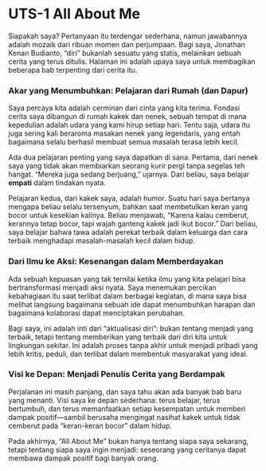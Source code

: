 # UTS-1 All About Me

Siapakah saya? Pertanyaan itu terdengar sederhana, namun jawabannya adalah mozaik dari ribuan momen dan perjumpaan. Bagi saya, Jonathan Kenan Budianto, "diri" bukanlah sesuatu yang statis, melainkan sebuah cerita yang terus ditulis. Halaman ini adalah upaya saya untuk membagikan beberapa bab terpenting dari cerita itu.

### Akar yang Menumbuhkan: Pelajaran dari Rumah (dan Dapur)

Saya percaya kita adalah cerminan dari cinta yang kita terima. Fondasi cerita saya dibangun di rumah kakek dan nenek, sebuah tempat di mana kepedulian adalah udara yang kami hirup setiap hari. Tentu saja, udara itu juga sering kali beraroma masakan nenek yang legendaris, yang entah bagaimana selalu berhasil membuat semua masalah terasa lebih kecil.

Ada dua pelajaran penting yang saya dapatkan di sana. Pertama, dari nenek saya yang tidak akan membiarkan seorang kurir pergi tanpa segelas teh hangat. "Mereka juga sedang berjuang," ujarnya. Dari beliau, saya belajar **empati** dalam tindakan nyata.

Pelajaran kedua, dari kakek saya, adalah humor. Suatu hari saya bertanya mengapa beliau selalu tersenyum, bahkan saat membetulkan keran yang bocor untuk kesekian kalinya. Beliau menjawab, "Karena kalau cemberut, kerannya tetap bocor, tapi wajah ganteng kakek jadi ikut bocor." Dari beliau, saya belajar bahwa tawa adalah perekat terbaik dalam keluarga dan cara terbaik menghadapi masalah-masalah kecil dalam hidup.

### Dari Ilmu ke Aksi: Kesenangan dalam Memberdayakan

Ada sebuah kepuasan yang tak ternilai ketika ilmu yang kita pelajari bisa bertransformasi menjadi aksi nyata. Saya menemukan percikan kebahagiaan itu saat terlibat dalam berbagai kegiatan, di mana saya bisa melihat langsung bagaimana sebuah ide dapat menumbuhkan harapan dan bagaimana kolaborasi dapat menciptakan perubahan.

Bagi saya, ini adalah inti dari "aktualisasi diri": bukan tentang menjadi yang terbaik, tetapi tentang memberikan yang terbaik dari diri kita untuk lingkungan sekitar. Ini adalah proses tanpa akhir untuk menjadi pribadi yang lebih kritis, peduli, dan terlibat dalam membentuk masyarakat yang ideal.

### Visi ke Depan: Menjadi Penulis Cerita yang Berdampak

Perjalanan ini masih panjang, dan saya tahu akan ada banyak bab baru yang menanti. Visi saya ke depan sederhana: terus belajar, terus bertumbuh, dan terus memanfaatkan setiap kesempatan untuk memberi dampak positif—sambil berusaha mengingat nasihat kakek untuk tidak cemberut pada "keran-keran bocor" dalam hidup.

Pada akhirnya, "All About Me" bukan hanya tentang siapa saya sekarang, tetapi tentang siapa saya ingin menjadi: seseorang yang ceritanya dapat membawa dampak positif bagi banyak orang.